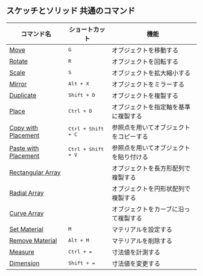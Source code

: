 ## スケッチとソリッド 共通のコマンド
| コマンド名                                            | ショートカット              | 機能                                   |
| ----------------------------------------------------- | --------------------------- | -------------------------------------- |
| [Move](/common//move)                                 | <kbd>G</kbd>                | オブジェクトを移動する                 |
| [Rotate](/common//rotate)                             | <kbd>R</kbd>                | オブジェクトを回転する                 |
| [Scale](/common//scale)                               | <kbd>S</kbd>                | オブジェクトを拡大縮小する             |
| [Mirror](/common//mirror)                             | <kbd>Alt + X</kbd>          | オブジェクトをミラーする               |
| [Duplicate](/common//duplicate)                       | <kbd>Shift + D</kbd>        | オブジェクトを複製する                 |
| [Place](/common//place)                               | <kbd>Ctrl + D</kbd>         | オブジェクトを指定軸を基準に複製する   |
| [Copy with Placement](/common//copy-with-placement)   | <kbd>Ctrl + Shift + C</kbd> | 参照点を用いてオブジェクトをコピーする |
| [Paste with Placement](/common//paste-with-placement) | <kbd>Ctrl + Shift + V</kbd> | 参照点を用いてオブジェクトを貼り付ける |
| [Rectangular Array](/common//rectangular-array)       |                             | オブジェクトを長方形配列で複製する     |
| [Radial Array](/common//radial-array)                 |                             | オブジェクトを円形状配列で複製する     |
| [Curve Array](/common//curve-array)                   |                             | オブジェクトをカーブに沿って複製する   |
| [Set Material](/common//set-material)                 | <kbd>M</kbd>                | マテリアルを設定する                   |
| [Remove Material](/common//remove-material)           | <kbd>Alt + M</kbd>          | マテリアルを削除する                   |
| [Measure](/common/measure)                            | <kbd>Ctrl + =</kbd>         | 寸法値を計測する                       |
| [Dimension](/common/dimension)                        | <kbd>Shift + =</kbd>        | 寸法値を変更する                       |
